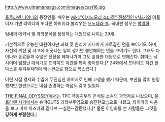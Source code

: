http://www.ultramansaga.com/images/cast16.jpg

[[울트라맨 다이나]]의 등장인물. 배우는 [[wiki:"이시노모리 쇼타로" 전설적인 만화가]]의 아들이자 가면 라이더의 또다른 아버지라 불리우는 [[오노데라 죠]]. 국내판 성우는 [[박영화]]

팀내의 메카닉 및 과학분석을 담당하는 대원으로 나이는 29세.

기본적으로 유능한 대원이지만 과학 및 원리에 지나치게 사로잡힌 면을 보이기도 하며, 자신의 계산 및 사고에 어긋나는 일이 생기면 불안해하는 면을 보이기도 한다. 그래도 다이나와 동료들과 수많은 전장을 헤쳐나가며 그도 훌륭한 대원으로 변해간다. 취미는 낚시이며 엄청난 대식가로 프라이드 치킨을 특히 좋아한다.[* 24화에서 프라이드 치킨 한박스를 우걱우걱하며 먹는씬으로 참으로 복스럽다.] 

어린 시절 경제와 수입에 무관심한 아버지로 인해 고생을 했기 때문에, 부친을 많이 원망했지만 한편으로는 내심 존경하는 마음도 갖고 있었다.

[[THE FINAL ODYSSEY]]에서는 TPC 극동지부의 분석팀 소속의 과학자로 나왔으며, [[울트라맨 사가]]에서는 슈퍼GUTS 과학부주임으로 승진한모습으로 나왔고, 타이가의 싸움을 보고 마치 아스카와 같다며 --실언--감탄했다.[* 물론 이영화를 본 사람들은 그것을 '''강하게 부정한다'''.]

